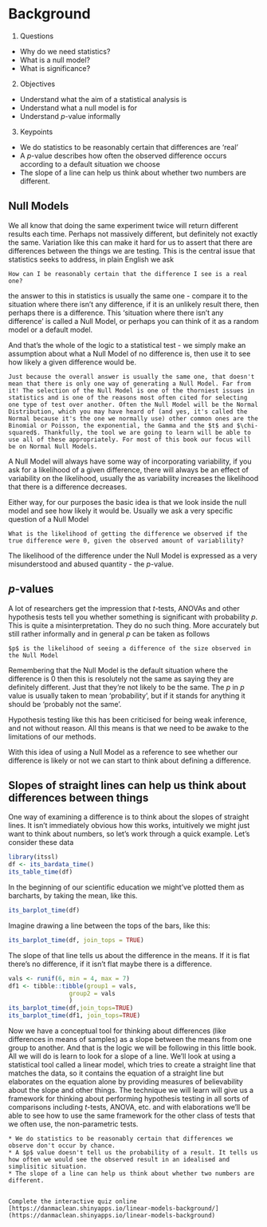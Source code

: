 # Background

1. Questions
  * Why do we need statistics?
  * What is a null model?
  * What is significance?
  
2. Objectives
  * Understand what the aim of a statistical analysis is
  * Understand what a null model is for
  * Understand $p$-value informally
  
3. Keypoints
  * We do statistics to be reasonably certain that differences are 'real'
  * A $p$-value describes how often the observed difference occurs according to a default situation we choose
  * The slope of a line can help us think about whether two numbers are different.

## Null Models

We all know that doing the same experiment twice will return different results each time. Perhaps not massively different, but definitely not exactly the same. Variation like this can make it hard for us to assert that there are differences between the things we are testing. This is the central issue that statistics seeks to address, in plain English we ask 

```block2
How can I be reasonably certain that the difference I see is a real one?
```

the answer to this in statistics is usually the same one - compare it to the situation where there isn't any difference, if it is an unlikely result there, then perhaps there is a difference. This 'situation where there isn't any difference' is called a Null Model, or perhaps you can think of it as a random model or a default model.

And that's the whole of the logic to a statistical test - we simply make an assumption about what a Null Model of no difference is, then use it to see how likely a given difference would be.

```block2
Just because the overall answer is usually the same one, that doesn't mean that there is only one way of generating a Null Model. Far from it! The selection of the Null Model is one of the thorniest issues in statistics and is one of the reasons most often cited for selecting one type of test over another. Often the Null Model will be the Normal Distribution, which you may have heard of (and yes, it's called the Normal because it's the one we normally use) other common ones are the Binomial or Poisson, the exponential, the Gamma and the $t$ and $\chi-squared$. Thankfully, the tool we are going to learn will be able to use all of these appropriately. For most of this book our focus will be on Normal Null Models. 
```

A Null Model will always have some way of incorporating variability, if you ask for a likelihood of a given difference, there will always be an effect of variability on the likelihood, usually the as variability increases the likelihood that there is a difference decreases. 

Either way, for our purposes the basic idea is that we look inside the null model and see how likely it would be. Usually we ask a very specific question of a Null Model

```block2
What is the likelihood of getting the difference we observed if the true difference were 0, given the observed amount of variablility?
```

The likelihood of the difference under the Null Model is expressed as a very misunderstood and abused quantity - the $p$-value.

## $p$-values

A lot of researchers get the impression that $t$-tests, ANOVAs and other hypothesis tests tell you whether something is significant with probability $p$. This is quite a misinterpretation. They do no such thing. More accurately but still rather informally and in general $p$ can be taken as follows

```block2
$p$ is the likelihood of seeing a difference of the size observed in the Null Model
```

Remembering that the Null Model is the default situation where the difference is 0 then this is resolutely not the same as saying they are definitely different. Just that they're not likely to be the same. The $p$ in $p$ value is usually taken to mean 'probability', but if it stands for anything it should be 'probably not the same'. 

Hypothesis testing like this has been criticised for being weak inference, and not without reason. All this means is that we need to be awake to the limitations of our methods.

With this idea of using a Null Model as a reference to see whether our difference is likely or not we can start to think about defining a difference.   

## Slopes of straight lines can help us think about differences between things

One way of examining a difference is to think about the slopes of straight lines. It isn't immediately obvious how this works, intuitively we might just want to think about numbers, so let's work through a quick example. Let's consider these data

```r
library(itssl)
df <- its_bardata_time()
its_table_time(df)

```

In the beginning of our scientific education we might've plotted them as barcharts, by taking the mean, like this.

```r
its_barplot_time(df)
```

Imagine drawing a line between the tops of the bars, like this:

```r
its_barplot_time(df, join_tops = TRUE)
```

The slope of that line tells us about the difference in the means. If it is flat there's no difference, if it isn't flat maybe there is a difference.

```r
vals <- runif(6, min = 4, max = 7)
df1 <- tibble::tibble(group1 = vals,
                 group2 = vals
                 )
its_barplot_time(df,join_tops=TRUE)
its_barplot_time(df1, join_tops=TRUE)
```

Now we have a conceptual tool for thinking about differences (like differences in means of samples) as a slope between the means from one group to another. And that is the logic we will be following in this little book. All we will do is learn to look for a slope of a line. We'll look at using a statistical tool called a linear model, which tries to create a straight line that matches the data, so it contains the equation of a straight line but elaborates on the equation alone by providing measures of believability about the slope and other things. The technique we will learn will give us a framework for thinking about performing hypothesis testing in all sorts of comparisons including $t$-tests, ANOVA, etc. and with elaborations we'll be able to see how to use the same framework for the other class of tests that we often use, the non-parametric tests.

```block2
* We do statistics to be reasonably certain that differences we observe don't occur by chance.
* A $p$ value doesn't tell us the probability of a result. It tells us how often we would see the observed result in an idealised and simplisitic situation.
* The slope of a line can help us think about whether two numbers are different.


```

```block2
Complete the interactive quiz online [https://danmaclean.shinyapps.io/linear-models-background/](https://danmaclean.shinyapps.io/linear-models-background)
```
